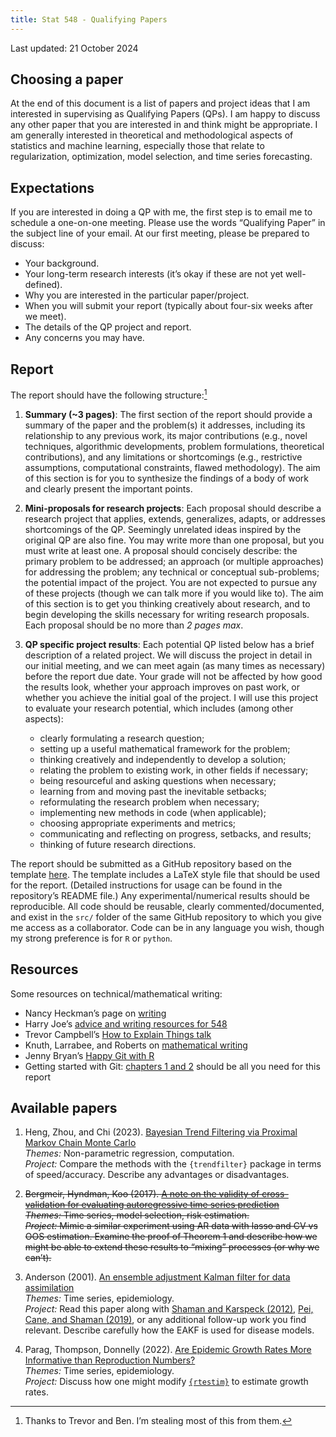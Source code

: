 ```yaml
---
title: Stat 548 - Qualifying Papers
---
```


Last updated: 21 October 2024

## Choosing a paper

At the end of this document is a list of papers and project ideas that I am 
interested in supervising as Qualifying Papers (QPs). I am happy to discuss 
any other paper that you are interested in and think might be appropriate. 
I am generally interested in theoretical and methodological aspects of 
statistics and machine learning, especially those that relate to regularization,
optimization, model selection, and time series forecasting.

## Expectations

If you are interested in doing a QP with me, the first step is to email me to 
schedule a one-on-one meeting. Please use the words "Qualifying Paper" in the 
subject line of your email. At our first meeting, please be prepared to discuss:

* Your background. 
* Your long-term research interests (it's okay if these are not yet well-defined). 
* Why you are interested in the particular paper/project. 
* When you will submit your report (typically about four-six weeks after we meet). 
* The details of the QP project and report. 
* Any concerns you may have.

## Report

The report should have the following structure:[^1]

[^1]: Thanks to Trevor and Ben. I'm stealing most of this from them.

1.  **Summary (\~3 pages)**: The first section of the report should provide a 
summary of the paper and the problem(s) it addresses, including its 
relationship to any previous work, its major contributions (e.g., novel 
techniques, algorithmic developments, problem formulations, theoretical 
contributions), and any limitations or shortcomings (e.g., restrictive 
assumptions, computational constraints, flawed methodology). The aim of this 
section is for you to synthesize the findings of a body of work and clearly 
present the important points.
1.  **Mini-proposals for research projects**: Each proposal should describe a 
research project that applies, extends, generalizes, adapts, or addresses 
shortcomings of the QP. Seemingly unrelated ideas inspired by the original QP 
are also fine. You may write more than one proposal, but you must write at 
least one. A proposal should concisely describe: the primary problem to be 
addressed; an approach (or multiple approaches) for addressing the problem; 
any technical or conceptual sub-problems; the potential impact of the project. 
You are not expected to pursue any of these projects (though we can talk more 
if you would like to). The aim of this section is to get you thinking 
creatively about research, and to begin developing the skills necessary for 
writing research proposals. Each proposal should be no more than *2 pages max*.
1.  **QP specific project results**: Each potential QP listed below has a brief
description of a related project. We will discuss the project in detail in our
initial meeting, and we can meet again (as many times as necessary) before the
report due date. Your grade will not be affected by how good the results look,
whether your approach improves on past work, or whether you achieve the initial
goal of the project. I will use this project to evaluate your research 
potential, which includes (among other aspects):

    -   clearly formulating a research question;
    -   setting up a useful mathematical framework for the problem;
    -   thinking creatively and independently to develop a solution;
    -   relating the problem to existing work, in other fields if necessary;
    -   being resourceful and asking questions when necessary;
    -   learning from and moving past the inevitable setbacks;
    -   reformulating the research problem when necessary;
    -   implementing new methods in code (when applicable);
    -   choosing appropriate experiments and metrics;
    -   communicating and reflecting on progress, setbacks, and results;
    -   thinking of future research directions.

The report should be submitted as a GitHub repository based on the template 
[here](https://github.com/dajmcdon/qp-template). The template includes a LaTeX
style file that should be used for the report. (Detailed instructions for usage 
can be found in the repository's README file.) Any experimental/numerical 
results should be reproducible. All code should be reusable, clearly 
commented/documented, and exist in the `src/` folder of the same GitHub 
repository to which you give me access as a collaborator. Code can be in any 
language you wish, though my strong preference is for `R` or `python`.

## Resources

Some resources on technical/mathematical writing:

* Nancy Heckman's page on [writing](https://www.ugrad.stat.ubc.ca/~nancy/writing)
* Harry Joe's [advice and writing resources for 548](https://www.stat.ubc.ca/~harry/papers/)
* Trevor Campbell's [How to Explain Things talk](https://docs.google.com/presentation/d/13vwchlzQAZjjfiI3AiBC_kM-syI6GJKzbuZoLxgy1a4/edit#slide=id.g4fbcbb044c_0_0)
* Knuth, Larrabee, and Roberts on [mathematical writing](http://www.jmlr.org/reviewing-papers/knuth_mathematical_writing.pdf)
* Jenny Bryan's [Happy Git with R](https://happygitwithr.com)
* Getting started with Git: [chapters 1 and 2](https://git-scm.com/book/en/v2) should be all you need for this report

## Available papers

```{=html}
<!---

2020
1. ~~Jahja, Farrow, Rosenfeld, Tibshirani. [Kalman Filter, Sensor Fusion, and Constrained Regression: Equivalences and Insights](https://papers.nips.cc/paper/9475-kalman-filter-sensor-fusion-and-constrained-regression-equivalences-and-insights)~~  
~~_Themes:_ Algorithms, time series, prediction~~  
~~_Project:_ any 1 of the 3 future work ideas described in the discussion section~~

2. ~~Johnson. [A Dynamic Programming Algorithm for the Fused Lasso and L0-Segmentation](https://doi.org/10.1080/10618600.2012.681238)~~  
~~_Themes:_ Algorithms, time series, trend filtering~~  
~~_Project:_ Implement Nick's algorithm for general losses. Compare it with the extended Kalman filter. Describe ways to use it for other estimators with different loss functions.~~

4. ~~Suggala, Prasad, Ravikumar. [Connecting Optimization and Regularization Paths](https://papers.nips.cc/paper/8260-connecting-optimization-and-regularization-paths.pdf)~~  
~~_Themes:_ optimization, regularization, linear models~~  
~~_Project:_ Consider the simple case of ordinary least squares. How might one extend the results here for GD to Proximal GD? What can we say about the lasso path?~~

--->
```
```{=html}
<!---
2021

1. ~~McHenry. [Computation of a best subset in multivariate analysis](https://www.jstor.org/stable/pdf/2347164.pdf?refreqid=excelsior%3A3ed88713f6d71218db5738d9e3872bad)~~  
~~_Themes:_ multivariate analysis, regression~~  
~~_Project:_ This is a rather old paper that seems to have been lost. And the writing reflects the time period (very short, not necessarily clear). The project is to carefully implement the method and compare it to forward stepwise regression and best-subset selection (as typically implemented in `R`).~~

2. ~~Lapanowski and Gaynanova. [Compressing Large Sample Data for Discriminant Analysis](https://arxiv.org/abs/2005.03858)~~  
~~_Themes:_ classification, compression~~  
~~_Project:_ Replicate the analysis for one of the datasets discussed in the manuscript.~~ 

3. ~~Deledalle. [Estimation of Kullback-Leibler losses for noisy recovery problems within the exponential family](https://projecteuclid.org/euclid.ejs/1503972028)~~  
~~_Themes:_ risk estimation, stat theory~~  
~~_Project:_ Compare and contrast methods of risk estimation for L1-regularized logistic regression. It's likely that reference [45] will be important, but ask me which parts.~~

4. ~~Gibson, Reich, Sheldon. [Real time mechanistic Bayesian forecasts of COVID-19 mortality](https://www.medrxiv.org/content/10.1101/2020.12.22.20248736v2)~~  
~~_Themes:_ epidemic modeling, state space models, time series~~  
~~_Project:_ Implement the model in `R`, preferably as a penalized estimator (rather than Bayesian).~~


5. ~~Schiavi, ..., Daducci. [A new method for accurate in vivo mapping of human brain connections using microstructural and anatomical information](https://advances.sciencemag.org/content/6/31/eaba8245.full)~~  
~~_Themes:_ neuroscience, optimization, regularization, linear models~~  
~~_Project:_ Replicate the results and extend them to more reasonable fibre models.~~

6. ~~Lacotte, Liu, Dobriban, Pilanci. [Optimal Iterative Sketching with the Subsampled Randomized Hadamard Transform](https://arxiv.org/abs/2002.00864)~~  
~~_Themes:_ optimization, statistical theory, compression~~  
~~_Project:_ Consider ways the theoretical results can be applied to other losses/methodologies.~~

2022

1.  ~~Metzler, Mousavi, Heckel, and Baraniuk. [Unsupervised Learning with Stein's Unbiased Risk Estimator](https://arxiv.org/abs/1805.10531)~~  
    ~~*Themes:* Deep learning, risk estimation, computation.~~  
    ~~*Project:* Describe and implement SURE for ridge regression using the Auto Differentiation idea discussed in this paper.~~

2.  ~~Koyama, Castellanos Pérez-Bolde, Shalizi, and Kass. [Approximate Methods for State-Space Models](https://www.tandfonline.com/doi/abs/10.1198/jasa.2009.tm08326)~~  
    ~~*Themes:* Time series, deconvolution, computation.~~  
    ~~*Project:* Implement the methodology in reasonable, generalizable software. Use it to estimate the latent states from a simulated non-linear state-space model.~~

3.  ~~Green, Balakrishnan, and Tibshirani. [Minimax Optimal Regression over Sobolev Spaces via Laplacian Eigenmaps on Neighborhood Graphs](https://arxiv.org/abs/2111.07394)~~  
    ~~*Themes:* Nonparametric regression, manifolds, sufficient dimension reduction.~~  
    ~~*Project:* Discuss how the ideas in this paper relate to recent work on "Sufficient Dimension Reduction" as in, e.g., [this paper](https://arxiv.org/abs/2010.15009) and references therein.~~

2023

2. ~~Schoenberg. [Estimating Covid-19 Transmission Time Using Hawkes Point Processes](https://www.e-publications.org/ims/submission/AOAS/user/submissionFile/52942?confirm=d5eddae0)~~  
  ~~*Themes:* Time series, infectious disease, point processes.~~  
  ~~*Project:* Apply the methods to BC Case Data. Comment on how your results compare to published estimates.~~
  
3. Lamprinakou, Gandy, and McCoy. [Using a latent Hawkes process for epidemiological modelling](https://doi.org/10.1371/journal.pone.0281370)  
  *Themes:* Time series, infectious disease, point processes.  
  *Project:* Carefully explain the connections between Hawkes processes, SIR models, and state-space models. 


--->
```

1. Heng, Zhou, and Chi (2023). [Bayesian Trend Filtering via Proximal Markov Chain Monte Carlo](https://doi.org/10.1080/10618600.2023.2170089)  
  *Themes:* Non-parametric regression, computation.  
  *Project:* Compare the methods with the `{trendfilter}` package in terms of 
  speed/accuracy. Describe any advantages or disadvantages.
  
  
1. ~~Bergmeir, Hyndman, Koo (2017). [A note on the validity of cross-validation for evaluating autoregressive time series prediction](https://robjhyndman.com/papers/cv-wp.pdf)~~  
  ~~*Themes:* Time series, model selection, risk estimation.~~  
  ~~*Project:* Mimic a similar experiment using AR data with lasso and CV vs 
  OOS estimation. Examine the proof of Theorem 1 and describe how we might be 
  able to extend these results to "mixing" processes (or why we can't).~~

1. Anderson (2001). [An ensemble adjustment Kalman filter for data assimilation](https://doi.org/10.1175/1520-0493(2001)129<2884:AEAKFF>2.0.CO;2)  
  *Themes:* Time series, epidemiology.  
  *Project:* Read this paper along with [Shaman and Karspeck (2012)](https://doi.org/10.1073/pnas.1208772109),
  [Pei, Cane, and Shaman (2019)](https://doi.org/10.1371/journal.pcbi.1006783), or any
  additional follow-up work you find relevant. Describe carefully how the EAKF is 
  used for disease models.
  
1. Parag, Thompson, Donnelly (2022). [Are Epidemic Growth Rates More Informative than Reproduction Numbers?](https://doi.org/10.1111/rssa.12867)  
  *Themes:* Time series, epidemiology.  
  *Project:* Discuss how one might modify [`{rtestim}`](https://doi.org/10.1101/2023.12.18.23299302 )
  to estimate growth rates.
